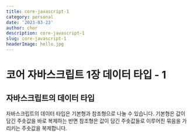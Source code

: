 ```yaml
---
title: core-javascript-1
category: personal
date: '2023-03-23'
author: chor
description: core-javascript-1
slug: core-javascript-1
headerImage: hello.jpg
---
```


# 코어 자바스크립트 1장 데이터 타입 - 1

## 자바스크립트의 데이터 타입
자바스크립트의 데이터 타입은 기본형과 참조형으로 나눌 수 있습니다.
기본형은 값이 담긴 주솟값을 바로 복제하는 반면 참조형은 값이 담긴 주솟값들로 이루어진 묶음을 가리키는 주솟값을 복제합니다.
